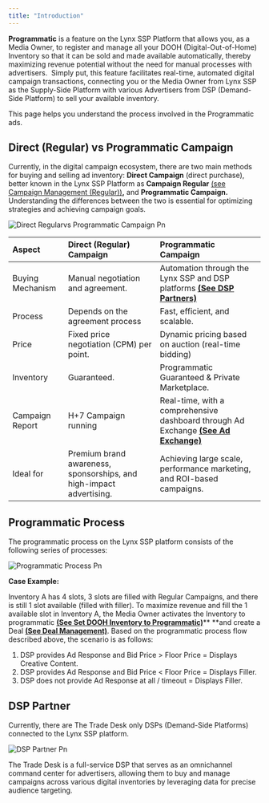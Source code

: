 ```yaml
---
title: "Introduction"
---
```


**Programmatic** is a feature on the Lynx SSP Platform that allows you, as a Media Owner, to register and manage all your DOOH (Digital-Out-of-Home) Inventory so that it can be sold and made available automatically, thereby maximizing revenue potential without the need for manual processes with advertisers.  Simply put, this feature facilitates real-time, automated digital campaign transactions, connecting you or the Media Owner from Lynx SSP as the Supply-Side Platform with various Advertisers from DSP (Demand-Side Platform) to sell your available inventory.

This page helps you understand the process involved in the Programmatic ads.

## Direct (Regular) vs Programmatic Campaign

Currently, in the digital campaign ecosystem, there are two main methods for buying and selling ad inventory: **Direct Campaign** (direct purchase), better known in the Lynx SSP Platform as **Campaign Regular** <u>(see Campaign Management (Regular))</u>**,** and **Programmatic Campaign.** Understanding the differences between the two is essential for optimizing strategies and achieving campaign goals.

![Direct Regularvs Programmatic Campaign Pn](/images/programmatic/DirectRegularvsProgrammaticCampaign.png)

| **Aspect**       | **Direct (Regular) Campaign**                                       | **Programmatic Campaign**                                                                                                                                                                                         |
| :--------------- | :------------------------------------------------------------------ | :---------------------------------------------------------------------------------------------------------------------------------------------------------------------------------------------------------------- |
| Buying Mechanism | Manual negotiation and agreement.                                   | Automation through the Lynx SSP and DSP platforms [**<u>(See DSP Partners)</u>**](https://docs.google.com/document/d/1n6tZTWVR0W4hJ79wxaBbyLbRIl3UPT6-gAS4SQFhpj0/edit?tab=t.nxkmabx3m7kv#heading=h.taalf8h46bg6) |
| Process          | Depends on the agreement process                                    | Fast, efficient, and scalable.                                                                                                                                                                                    |
| Price            | Fixed price negotiation (CPM) per point.                            | Dynamic pricing based on auction (real-time bidding)                                                                                                                                                              |
| Inventory        | Guaranteed.                                                         | Programmatic Guaranteed & Private Marketplace.                                                                                                                                                                    |
| Campaign Report  | H+7 Campaign running                                                | Real-time, with a comprehensive dashboard through Ad Exchange [**<u>(See Ad Exchange)</u>**](https://docs.google.com/document/d/1n6tZTWVR0W4hJ79wxaBbyLbRIl3UPT6-gAS4SQFhpj0/edit?tab=t.96cvb7usni9c)             |
| Ideal for        | Premium brand awareness, sponsorships, and high-impact advertising. | Achieving large scale, performance marketing, and ROI-based campaigns.                                                                                                                                            |

## Programmatic Process

The programmatic process on the Lynx SSP platform consists of the following series of processes:

![Programmatic Process Pn](/images/programmatic/ProgrammaticProcess.png)

**Case Example:**

Inventory A has 4 slots, 3 slots are filled with Regular Campaigns, and there is still 1 slot available (filled with filler). To maximize revenue and fill the 1 available slot in Inventory A, the Media Owner activates the Inventory to programmatic [**<u>(See Set DOOH Inventory to Programmatic)</u>**](https://docs.google.com/document/d/1n6tZTWVR0W4hJ79wxaBbyLbRIl3UPT6-gAS4SQFhpj0/edit?tab=t.7c7miyyfcq7u)** **and create a Deal [**<u>(See Deal Management)</u>**](https://docs.google.com/document/d/1n6tZTWVR0W4hJ79wxaBbyLbRIl3UPT6-gAS4SQFhpj0/edit?tab=t.q8f25gp8l18i). Based on the programmatic process flow described above, the scenario is as follows:

1. DSP provides Ad Response and Bid Price \> Floor Price = Displays Creative Content.
2. DSP provides Ad Response and Bid Price \< Floor Price = Displays Filler.
3. DSP does not provide Ad Response at all / timeout = Displays Filler.

## DSP Partner

Currently, there are The Trade Desk only DSPs (Demand-Side Platforms) connected to the Lynx SSP platform.

![DSP Partner Pn](/images/programmatic/DSPPartner.png)

<Card title="The Trade Desk " href="https://www.thetradedesk.com/">
  The Trade Desk is a full-service DSP that serves as an omnichannel command center for advertisers, allowing them to buy and manage campaigns across various digital inventories by leveraging data for precise audience targeting. 
</Card>